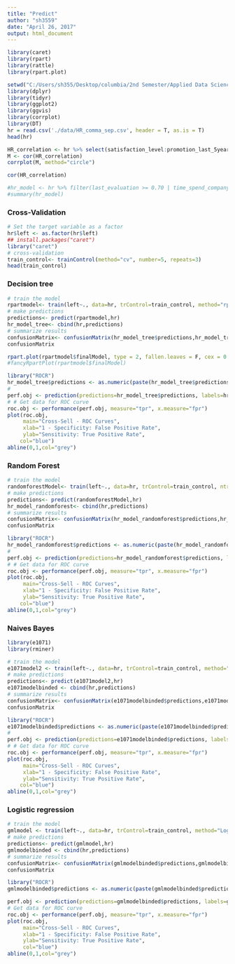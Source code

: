 ```yaml
---
title: "Predict"
author: "sh3559"
date: "April 26, 2017"
output: html_document
---
```


```r
library(caret)
library(rpart)
library(rattle)
library(rpart.plot)
```

```r
setwd("C:/Users/sh355/Desktop/columbia/2nd Semester/Applied Data Science/Spr2017-proj5-grp4")
library(dplyr)
library(tidyr)
library(ggplot2)
library(ggvis)
library(corrplot)
library(DT)
hr = read.csv('./data/HR_comma_sep.csv', header = T, as.is = T)
head(hr)
```
```r
HR_correlation <- hr %>% select(satisfaction_level:promotion_last_5years)
M <- cor(HR_correlation)
corrplot(M, method="circle")
```
```r
cor(HR_correlation)
```
```r
#hr_model <- hr %>% filter(last_evaluation >= 0.70 | time_spend_company >= 4 | number_project > 5)
#summary(hr_model)
```
### Cross-Validation

```r
# Set the target variable as a factor
hr$left <- as.factor(hr$left)
## install.packages("caret") 
library("caret")
# cross-validation
train_control<- trainControl(method="cv", number=5, repeats=3)
head(train_control)
```
### Decision tree

```r
# train the model 
rpartmodel<- train(left~., data=hr, trControl=train_control, method="rpart")
# make predictions
predictions<- predict(rpartmodel,hr)
hr_model_tree<- cbind(hr,predictions)
# summarize results
confusionMatrix<- confusionMatrix(hr_model_tree$predictions,hr_model_tree$left)
confusionMatrix

rpart.plot(rpartmodel$finalModel, type = 2, fallen.leaves = F, cex = 0.8, extra = 2)
#fancyRpartPlot(rpartmodel$finalModel)

library("ROCR")
hr_model_tree$predictions <- as.numeric(paste(hr_model_tree$predictions))
# 
perf.obj <- prediction(predictions=hr_model_tree$predictions, labels=hr_model_tree$left)
# # Get data for ROC curve
roc.obj <- performance(perf.obj, measure="tpr", x.measure="fpr")
plot(roc.obj,
     main="Cross-Sell - ROC Curves",
     xlab="1 - Specificity: False Positive Rate",
     ylab="Sensitivity: True Positive Rate",
    col="blue")
abline(0,1,col="grey")

```
### Random Forest
```r
# train the model 
randomforestModel<- train(left~., data=hr, trControl=train_control, ntree=30,method="rf")
# make predictions
predictions<- predict(randomforestModel,hr)
hr_model_randomforest<- cbind(hr,predictions)
# summarize results
confusionMatrix<- confusionMatrix(hr_model_randomforest$predictions,hr_model_randomforest$left)
confusionMatrix

library("ROCR")
hr_model_randomforest$predictions <- as.numeric(paste(hr_model_randomforest$predictions))
# 
perf.obj <- prediction(predictions=hr_model_randomforest$predictions, labels=hr_model_randomforest$left)
# # Get data for ROC curve
roc.obj <- performance(perf.obj, measure="tpr", x.measure="fpr")
plot(roc.obj,
     main="Cross-Sell - ROC Curves",
     xlab="1 - Specificity: False Positive Rate",
     ylab="Sensitivity: True Positive Rate",
    col="blue")
abline(0,1,col="grey")

```


### Naives Bayes

```r
library(e1071)
library(rminer)
```

```r
# train the model 
e1071model2 <- train(left~., data=hr, trControl=train_control, method="nb")
# make predictions
predictions<- predict(e1071model2,hr)
e1071modelbinded <- cbind(hr,predictions)
# summarize results
confusionMatrix<- confusionMatrix(e1071modelbinded$predictions,e1071modelbinded$left)
confusionMatrix

library("ROCR")
e1071modelbinded$predictions <- as.numeric(paste(e1071modelbinded$predictions))
# 
perf.obj <- prediction(predictions=e1071modelbinded$predictions, labels=e1071modelbinded$left)
# # Get data for ROC curve
roc.obj <- performance(perf.obj, measure="tpr", x.measure="fpr")
plot(roc.obj,
     main="Cross-Sell - ROC Curves",
     xlab="1 - Specificity: False Positive Rate",
     ylab="Sensitivity: True Positive Rate",
    col="blue")
abline(0,1,col="grey")

```
### Logistic regression

```r
# train the model 
gmlmodel <- train(left~., data=hr, trControl=train_control, method="LogitBoost")
# make predictions
predictions<- predict(gmlmodel,hr)
gmlmodelbinded <- cbind(hr,predictions)
# summarize results
confusionMatrix<- confusionMatrix(gmlmodelbinded$predictions,gmlmodelbinded$left)
confusionMatrix

library("ROCR")
gmlmodelbinded$predictions <- as.numeric(paste(gmlmodelbinded$predictions))

perf.obj <- prediction(predictions=gmlmodelbinded$predictions, labels=gmlmodelbinded$left)
# Get data for ROC curve
roc.obj <- performance(perf.obj, measure="tpr", x.measure="fpr")
plot(roc.obj,
     main="Cross-Sell - ROC Curves",
     xlab="1 - Specificity: False Positive Rate",
     ylab="Sensitivity: True Positive Rate",
     col="blue")
abline(0,1,col="grey")

```